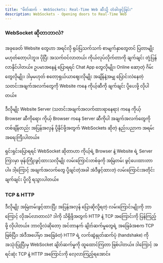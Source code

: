 ```yaml
---
title: "မိတ်ဆက် - WebSockets: Real-Time Web ဆီသို့ တံခါးဖွင့်ခြင်း"
description: WebSockets - Opening doors to Real-Time Web
---
```



### WebSocket ဆိုတာဘာလဲ?

အခုခေတ် Website တွေဟာ အရင်လို ရုပ်ပြသက်သက် စာမျက်နှာတွေတင် ပြတာမျိုး မဟုတ်တော့ပါဘူး။ ပိုပြီး အသက်ဝင်လာတယ်၊ ကိုယ်လုပ်လိုက်တာကို ချက်ချင်း တုံ့ပြန်လာနိုင်ပါတယ်။ ဥပမာအနေနဲ့ ပြောရရင် Chat App တွေလိုမျိုး၊ Online ဆော့တဲ့ ဂိမ်းတွေလိုမျိုး၊ ဒါမှမဟုတ် စတော့ရှယ်ယာဈေးလိုမျိုး အချိန်နဲ့အမျှ ပြောင်းလဲနေတဲ့ သတင်းအချက်အလက်တွေကို Website ကနေ ကိုယ့်ဆီကို ချက်ချင်း ပို့ပေးဖို့ လိုပါတယ်။

ဒီလိုမျိုး Website Server (သတင်းအချက်အလက်ထားရာနေရာ) ကနေ ကိုယ့် Browser ဆီကိုရော၊ ကိုယ့် Browser ကနေ Server ဆီကိုပါ အချက်အလက်တွေကို တစ်ချိန်တည်း အပြန်အလှန် ပို့နိုင်ဖို့အတွက် WebSockets ဆိုတဲ့ နည်းပညာက အရမ်းအရေးကြီးပါတယ်။

ရှင်းရှင်းပြောရရင် WebSocket ဆိုတာဟာ ကိုယ့်ရဲ့ Browser နဲ့ Website ရဲ့ Server ကြားမှာ ဖုန်းကြိုးဖွင့်ထားသလိုမျိုး လမ်းကြောင်းတစ်ခုကို အမြဲတမ်း ဖွင့်ပေးထားတာပါ။ ဒါ့ကြောင့် အချက်အလက်တွေ ပို့ချင်တဲ့အခါ အဲဒီဖွင့်ထားတဲ့ လမ်းကြောင်းအတိုင်း ချက်ချင်း ပို့လို့ ရသွားပါတယ်။

<ContentImage
  imgSrc={biDirectional}
  altText="websocket bi-directional connection"
/>

### TCP & HTTP

ဒီလိုမျိုး အမြဲတမ်းဖွင့်ထားပြီး အပြန်အလှန် ပြောဆိုလို့ရတဲ့ လမ်းကြောင်းမျိုးကို ဘာကြောင့် လိုအပ်လာတာလဲ? ဒါကို သိရှိဖို့အတွက် HTTP နဲ့ TCP အကြောင်းကို ပြန်ကြည့်ဖို့ လိုပါတယ်။ ဘာလို့လဲဆိုတော့ အင်တာနက် ချိတ်ဆက်မှုတွေရဲ့ အခြေခံအစက TCP ဖြစ်ပြီး၊ အဲဒီအပေါ်မှာ အခြေခံတဲ့ HTTP ရဲ့ လက်ဆွဲနှုတ်ဆက်ပုံ (handshake) ကို အသုံးပြုပြီးမှ WebSocket ချိတ်ဆက်မှုကို ထူထောင်ကြတာ ဖြစ်ပါတယ်။ ဒါကြောင့် အရင်ဆုံး TCP နဲ့ HTTP အကြောင်းကို လေ့လာကြည့်ရအောင်။

<ContentImage
  imgSrc={websocketConnection}
  altText="browser and server ws connection"
/>
